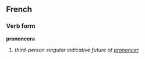 ==French==
===Verb form===
'''prononcera'''

# ''third-person singular indicative future of [[prononcer]]''